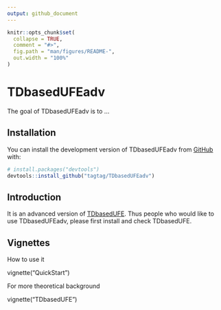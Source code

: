 ```yaml
---
output: github_document
---
```


<!-- README.md is generated from README.Rmd. Please edit that file -->

```r
knitr::opts_chunk$set(
  collapse = TRUE,
  comment = "#>",
  fig.path = "man/figures/README-",
  out.width = "100%"
)
```

# TDbasedUFEadv

<!-- badges: start -->
<!-- badges: end -->

The goal of TDbasedUFEadv is to ...

## Installation

You can install the development version of TDbasedUFEadv from [GitHub](https://github.com/) with:

``` r
# install.packages("devtools")
devtools::install_github("tagtag/TDbasedUFEadv")
```

## Introduction

It is an advanced version of [TDbasedUFE](https://github.com/tagtag/TDbasedUFE/releases/tag/v0.1.0). Thus people who would like to use TDbasedUFEadv, please first install and check TDbasedUFE.


## Vignettes

How to use it

vignette("QuickStart")

For more theoretical background

vignette("TDbasedUFE")
